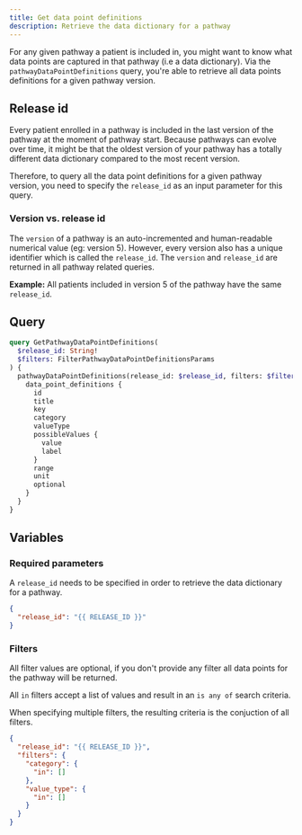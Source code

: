```yaml
---
title: Get data point definitions
description: Retrieve the data dictionary for a pathway
---
```


For any given pathway a patient is included in, you might want to know what data points are captured in that pathway (i.e a data dictionary). Via the `pathwayDataPointDefinitions` query, you're able to retrieve all data points definitions for a given pathway version.

## Release id

Every patient enrolled in a pathway is included in the last version of the pathway at the moment of pathway start. Because pathways can evolve over time, it might be that the oldest version of your pathway has a totally different data dictionary compared to the most recent version.

Therefore, to query all the data point definitions for a given pathway version, you need to specify the `release_id` as an input parameter for this query.

### Version vs. release id

The `version` of a pathway is an auto-incremented and human-readable numerical value (eg: version 5). However, every version also has a unique identifier which is called the `release_id`. The `version` and `release_id` are returned in all pathway related queries.

**Example:**
All patients included in version 5 of the pathway have the same `release_id`.

## Query

```graphql
query GetPathwayDataPointDefinitions(
  $release_id: String!
  $filters: FilterPathwayDataPointDefinitionsParams
) {
  pathwayDataPointDefinitions(release_id: $release_id, filters: $filters) {
    data_point_definitions {
      id
      title
      key
      category
      valueType
      possibleValues {
        value
        label
      }
      range
      unit
      optional
    }
  }
}
```

## Variables

### Required parameters

A `release_id` needs to be specified in order to retrieve the data dictionary for a pathway.

```json
{
  "release_id": "{{ RELEASE_ID }}"
}
```

### Filters

All filter values are optional, if you don't provide any filter all data points for the pathway will be returned.

All `in` filters accept a list of values and result in an `is any of` search criteria.

When specifying multiple filters, the resulting criteria is the conjuction of all filters.

```json
{
  "release_id": "{{ RELEASE_ID }}",
  "filters": {
    "category": {
      "in": []
    },
    "value_type": {
      "in": []
    }
  }
}
```
